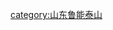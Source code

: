 {{Navbox
|bodyclass=hlist

|name  = 2001年山东鲁能泰山名单
|titlestyle=background:#FF7300; color:white; border:1px solid orange; width:87%; font-size: 100%;
|title = [[山东鲁能泰山足球俱乐部|<span style="color: white;">山东鲁能泰山</span>]]——[[2001年中国足球甲A联赛|<span style="color: white;">2001年</span>]][[中国足球甲级A组联赛|<span style="color: white;">甲A联赛</span>]]第六名
|image = <!--不是使用在条目中的非自由版权图像，根据[[Wikipedia:合理使用]]，不能在非条目名字空间展示：
ive Mesh.png
-->
|list1  = 
*1.[[王军 (足球守门员)|王军]]
*2.[[邵延杰]]
*3.[[王超 (1975年)|王超]]
*4.[[郝伟]]
*5.[[舒畅 (足球运动员)|舒畅]]
*6.[[李明 (1975年)|李明]]
*7.[[宋黎辉]]
*8.[[李霄鹏]]
*9.[[卡西亚诺·德瓦尔]]
*10.[[宿茂臻]]
*11.[[徐阳]]
*12.[[邓程]]
*13.[[加布里埃尔·门多萨|门多萨]]
*14.[[何塞·奥斯卡·埃雷拉|何塞·埃雷拉]]
*15.[[范学伟]]
*16.[[高尧]]
*17.[[徐锋]]
*18.[[侯志强 (足球运动员)|侯志强]]
*19.[[姜勇]]
*20.[[宋毓明]]
*21.[[尼伊·兰普提|兰普提]]
*22.[[张蓬生]]
*23.[[李青山]]
*24.[[刘金东]]
*25.[[矫喆]]
*26.[[谢永亮]]
*27.[[察可军]]
*28.[[耿钰杰]]
*29.[[相福军]]
*30.[[王晓龙 (1979年)|王晓龙]]
*32.[[冯建国]]
*33.[[谢尔盖·纳格尼亚克]]
*34.马西奥·桑托斯<br>'''主教练''' 鲍里斯·伊格纳季耶夫
}}<noinclude>
{{DEFAULTSORT:Squad 2001, Shandong Luneng Taishan F.C.}}
[[category:山东鲁能泰山]]
